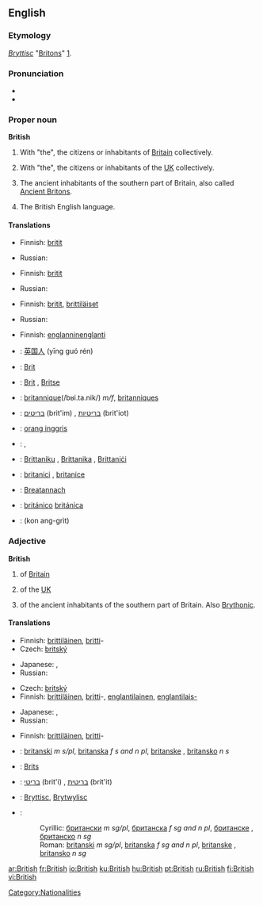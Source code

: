 {{wikipedia|dab=British}}
==English==

{{rank|school|language|court|752|British|meant|tears|expected}}

===Etymology===
{{OE.}} ''[[Bryttisc]]'' "[[Britons]]" [http://www.etymonline.com/index.php?search=British].

===Pronunciation===
* {{IPA|/ˈbɹɪʔɪʃ/ ([[:w:Received Pronunciation|RP]]), /ˈbɹɪɾɪʃ/ ([[:w:General American|GA]])}}
* {{audio|en-us-british.ogg|Audio (US)}}

===Proper noun===
'''British'''

# With "the", the citizens or inhabitants of [[Britain]] collectively.
# {{colloquial}} With "the", the citizens or inhabitants of the [[UK]] collectively.
# {{context|history}} The ancient inhabitants of the southern part of Britain, also called [[Ancient Briton]]s.
# The British English language.

====Translations====
{{trans-top|citizens or inhabitants of Britain}}
* Finnish: [[britti|britit]]
{{trans-mid}}
* Russian: {{t|ru|британцы|m|p|sc=Cyrl|tr=británcy}}
{{trans-bottom}}

{{trans-top|colloquial: the citizens or inhabitants of the UK}}
* Finnish: [[britti|britit]]
{{trans-mid}}
* Russian: {{t|ru|британцы|m|p|sc=Cyrl|tr=británcy}}
{{trans-bottom}}

{{trans-top|ancient inhabitants of the southern part of Britain}}
* Finnish: [[britti|britit]], [[brittiläinen|brittiläiset]]
{{trans-mid}}
* Russian: {{t|ru|бритты|m|p|sc=Cyrl|tr=brítty}}
{{trans-bottom}}

{{trans-top|the British English language}}
* Finnish: [[englanninenglanti]]
{{trans-mid}}
{{trans-bottom}}

{{checktrans-top}}
<!-- Most of these are in singular. Should they really be? -->
* {{ttbc|Chinese}}: [[英国人]] (yīng guó rén)
* {{ttbc|Czech}}: [[Brit]] {{m}}
* {{ttbc|Dutch}}: [[Brit]] {{m}}, [[Britse]] {{f}}
* {{ttbc|French}}: [[britannique]](/bʁi.ta.nik/) ''m/f'', [[britanniques]] {{p}}
* {{ttbc|Hebrew}}: [[בריטים]] (brit'im) {{m|p}}, [[בריטיות]] (brit'iot) {{f|p}}
* {{ttbc|Indonesian}}: [[orang inggris]]
{{trans-mid}}
* {{ttbc|Japanese}}: {{t|ja|sc=Jpan|イギリス人|tr=igirisu-jin}}, {{t|ja|sc=Jpan|英国人|tr=eikoku-jin}}
* {{ttbc|Maltese}}: [[Brittaniku]] {{m}}, [[Brittanika]] {{f}}, [[Brittaniċi]] {{p}}
* {{ttbc|Romanian}}: [[britanici]] {{m|p}}, [[britanice]] {{f|p}}
* {{ttbc|Scottish Gaelic}}: [[Breatannach]] {{m}}
* {{ttbc|Spanish}}: [[británico]] {{m}} [[británica]] {{f}}
* {{ttbc|Thai}}: {{THchar|[[คนอังกฤษ]]}} (kon ang-grìt)
{{trans-bottom}}

===Adjective===
'''British'''

# of [[Britain]]
# {{colloquial}} of the [[UK]]
# {{context|history}} of the ancient inhabitants of the southern part of Britain.  Also [[Brythonic]].

====Translations====
{{trans-top|of Britain}}
* Finnish: [[brittiläinen]], [[britti]]-
* Czech: [[britský]] {{m}}
{{trans-mid}}
* Japanese: {{t|ja|sc=Jpan|イギリスの|tr=igirisu no}}, {{t|ja|sc=Jpan|英国の|tr=eikoku no}}
* Russian: {{t|ru|британский|sc=Cyrl|tr=británskij}}
{{trans-bottom}}

{{trans-top|colloquial: of the UK}}
* Czech: [[britský]] {{m}}
* Finnish: [[brittiläinen]], [[britti]]-, [[englantilainen]], [[englantilais-]]
{{trans-mid}}
* Japanese: {{t|ja|sc=Jpan|イギリスの|tr=igirisu no}}, {{t|ja|sc=Jpan|英国の|tr=eikoku no}}
* Russian: {{t|ru|британский|sc=Cyrl|tr=británskij}}
{{trans-bottom}}

{{trans-top|history: of the ancient inhabitants of the southern part of Britain}}
* Finnish: [[brittiläinen]], [[britti]]-
{{trans-mid}}
{{trans-bottom}}

{{checktrans-top}}
*{{ttbc|Bosnian}}: [[britanski]] ''m s/pl'', [[britanska]] ''f s and n pl'', [[britanske]] {{f}} {{p}}, [[britansko]] ''n s''
*{{ttbc|Dutch}}: [[Brits]]
*{{ttbc|Hebrew}}: [[בריטי]] (brit'i) {{m}}, [[בריטית]] (brit'it) {{f}}
*{{ttbc|Old English}}: [[Bryttisc]], [[Brytwylisc]]
*{{ttbc|Serbian}}:
*:Cyrillic: [[британски]] ''m sg/pl'', [[британска]] ''f sg and n pl'', [[британске]] {{f}} {{p}}, [[британско]] ''n sg''
*:Roman: [[britanski]] ''m sg/pl'', [[britanska]] ''f sg and n pl'', [[britanske]] {{f}} {{p}}, [[britansko]] ''n sg''
{{checktrans-bottom}}

[[Category:Nationalities]]

[[ar:British]]
[[fr:British]]
[[io:British]]
[[ku:British]]
[[hu:British]]
[[pt:British]]
[[ru:British]]
[[fi:British]]
[[vi:British]]